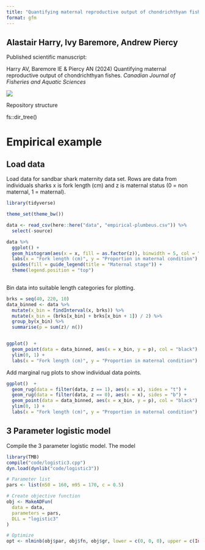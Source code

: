 ```yaml
---
title: "Quantifying maternal reproductive output of chondrichthyan fishes"
format: gfm
---
```


## Alastair Harry, Ivy Baremore, Andrew Piercy

Published scientific manuscript:

Harry AV, Baremore IE & Piercy AN (2024) Quantifying maternal reproductive output of chondrichthyan fishes. *Canadian Journal of Fisheries and Aquatic Sciences*

![](https://mc06.manuscriptcentral.com/societyimages/cjfas-pubs/scholarOne-CJFAS_en_US.png)

Repository structure

fs::dir_tree()

# Empirical example

## Load data

Load data for sandbar shark maternity data set. Rows are data from individuals sharks x is fork length (cm) and z is maternal status (0 = non maternal, 1 = maternal).

```r
library(tidyverse)

theme_set(theme_bw())

data <- read_csv(here::here("data", "empirical-plumbeus.csv")) %>% 
  select(-source)

data %>% 
  ggplot() + 
  geom_histogram(aes(x = x, fill = as.factor(z)), binwidth = 5, col = "black") +
  labs(x = "Fork length (cm)", y = "Proportion in maternal condition") + 
  guides(fill = guide_legend(title = "Maternal stage")) + 
  theme(legend.position = "top")
  
```

Bin data into suitable length categories for plotting.

```r
brks = seq(40, 220, 10)
data_binned <- data %>%
  mutate(x_bin = findInterval(x, brks)) %>% 
  mutate(x_bin = (brks[x_bin] + brks[x_bin + 1]) / 2) %>% 
  group_by(x_bin) %>%
  summarise(p = sum(z)/ n())


ggplot()  + 
  geom_point(data = data_binned, aes(x = x_bin, y = p), col = "black") + 
  ylim(0, 1) +
  labs(x = "Fork length (cm)", y = "Proportion in maternal condition")
```

Add marginal rug plots to show individual data points.

```r
ggplot()  + 
  geom_rug(data = filter(data, z == 1), aes(x = x), sides = "t") +
  geom_rug(data = filter(data, z == 0), aes(x = x), sides = "b") +
  geom_point(data = data_binned, aes(x = x_bin, y = p), col = "black") + 
  ylim(0, 1) +
  labs(x = "Fork length (cm)", y = "Proportion in maternal condition")

```

## 3 Parameter logistic model

Compile the 3 parameter logistic model. The model

```r
library(TMB)
compile("code/logistic3.cpp")
dyn.load(dynlib("code/logistic3"))
```

```r



# Parameter list
pars <- list(m50 = 160, m95 = 170, c = 0.5)

# Create objective function
obj <- MakeADFun(
  data = data,
  parameters = pars,
  DLL = "logistic3"
)

# Optimize
opt <- nlminb(obj$par, obj$fn, obj$gr, lower = c(0, 0, 0), upper = c(Inf, Inf, 1))
```
